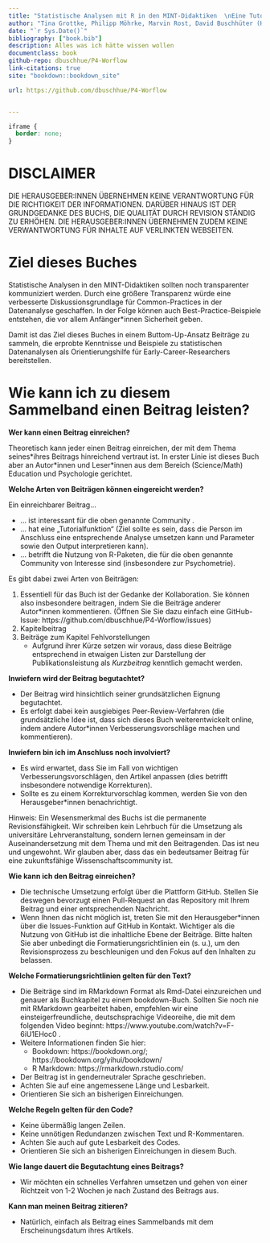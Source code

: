```yaml
--- 
title: "Statistische Analysen mit R in den MINT-Didaktiken  \nEine Tutorial-Sammlung"
author: "Tina Grottke, Philipp Möhrke, Marvin Rost, David Buschhüter (Hrsg.)"
date: "`r Sys.Date()`"
bibliography: ["book.bib"]
description: Alles was ich hätte wissen wollen
documentclass: book
github-repo: dbuschhue/P4-Worflow
link-citations: true
site: "bookdown::bookdown_site"

url: https://github.com/dbuschhue/P4-Worflow


---
```


<meta name="google-site-verification" content="6NKjFLtgIS7tFKGP6aT5tyFy5xU8PhERieckafCh2Xw" />


```css
iframe {
  border: none;
}
```

# DISCLAIMER

DIE HERAUSGEBER:INNEN ÜBERNEHMEN KEINE VERANTWORTUNG FÜR DIE RICHTIGKEIT DER INFORMATIONEN. DARÜBER HINAUS IST DER GRUNDGEDANKE DES BUCHS, DIE QUALITÄT DURCH REVISION STÄNDIG ZU ERHÖHEN. DIE HERAUSGEBER:INNEN ÜBERNEHMEN ZUDEM KEINE VERWANTWORTUNG FÜR INHALTE AUF VERLINKTEN WEBSEITEN.

# Ziel dieses Buches

Statistische Analysen in den MINT-Didaktiken sollten noch transparenter kommuniziert werden. Durch eine größere Transparenz würde eine verbesserte Diskussionsgrundlage für Common-Practices in der Datenanalyse geschaffen. In der Folge können auch Best-Practice-Beispiele entstehen, die vor allem Anfänger*innen Sicherheit geben.

Damit ist das Ziel dieses Buches in einem Buttom-Up-Ansatz Beiträge zu sammeln, die erprobte Kenntnisse und Beispiele zu statistischen Datenanalysen als Orientierungshilfe für Early-Career-Researchers bereitstellen.

# Wie kann ich zu diesem Sammelband einen Beitrag leisten?

**Wer kann einen Beitrag einreichen?**

Theoretisch kann jeder einen Beitrag einreichen, der mit dem Thema seines\*ihres Beitrags hinreichend vertraut ist. In erster Linie ist dieses Buch aber an Autor\*innen und Leser*innen aus dem Bereich (Science/Math) Education und Psychologie gerichtet.

**Welche Arten von Beiträgen können eingereicht werden?**

Ein einreichbarer Beitrag...

*	... ist interessant für die oben genannte Community .
*	... hat eine „Tutorialfunktion“ (Ziel sollte es sein, dass die Person im Anschluss eine entsprechende Analyse umsetzen kann und Parameter sowie den Output interpretieren kann).
*	... betrifft die Nutzung von R-Paketen, die für die oben genannte Community von Interesse sind (insbesondere zur Psychometrie).

Es gibt dabei zwei Arten von Beiträgen: 

1. Essentiell für das Buch ist der Gedanke der Kollaboration. Sie können also insbesondere beitragen, indem Sie die Beiträge anderer Autor*innen kommentieren. (Öffnen Sie Sie dazu einfach eine GitHub-Issue: https://github.com/dbuschhue/P4-Worflow/issues)
2. Kapitelbeitrag
3. Beiträge zum Kapitel Fehlvorstellungen
    * Aufgrund ihrer Kürze setzen wir voraus, dass diese Beiträge entsprechend in etwaigen Listen zur Darstellung der Publikationsleistung als *Kurzbeitrag* kenntlich gemacht werden.
 

**Inwiefern wird der Beitrag begutachtet?**

*	Der Beitrag wird hinsichtlich seiner grundsätzlichen Eignung begutachtet.
*	Es erfolgt dabei kein ausgiebiges Peer-Review-Verfahren (die grundsätzliche Idee ist, dass sich dieses Buch weiterentwickelt online, indem andere Autor*innen Verbesserungsvorschläge machen und kommentieren).

**Inwiefern bin ich im Anschluss noch involviert?**

*	Es wird erwartet, dass Sie im Fall von wichtigen Verbesserungsvorschlägen, den Artikel anpassen (dies betrifft insbesondere notwendige Korrekturen).
*	Sollte es zu einem Korrekturvorschlag kommen, werden Sie von den Herausgeber*innen benachrichtigt.

Hinweis:  Ein Wesensmerkmal des Buchs ist die permanente Revisionsfähigkeit. Wir schreiben kein Lehrbuch für die Umsetzung als universitäre Lehrveranstaltung, sondern lernen gemeinsam in der Auseinandersetzung mit dem Thema und mit den Beitragenden. Das ist neu und ungewohnt. Wir glauben aber, dass das ein bedeutsamer Beitrag für eine zukunftsfähige Wissenschaftscommunity ist.

**Wie kann ich den Beitrag einreichen?**

* Die technische Umsetzung erfolgt über die Plattform GitHub. Stellen Sie deswegen bevorzugt einen Pull-Request an das Repository mit Ihrem Beitrag und einer entsprechenden Nachricht.
*	Wenn Ihnen das nicht möglich ist, treten Sie mit den Herausgeber*innen über die Issues-Funktion auf GitHub in Kontakt. Wichtiger als die Nutzung von GitHub ist die inhaltliche Ebene der Beiträge. Bitte halten Sie aber unbedingt die Formatierungsrichtlinien ein (s. u.), um den Revisionsprozess zu beschleunigen und den Fokus auf den Inhalten zu belassen.

**Welche Formatierungsrichtlinien gelten für den Text?**

*	Die Beiträge sind im RMarkdown Format als Rmd-Datei einzureichen und genauer als Buchkapitel zu einem bookdown-Buch. Sollten Sie noch nie mit RMarkdown gearbeitet haben, empfehlen wir eine einsteigerfreundliche, deutschsprachige Videoreihe, die mit dem folgenden Video beginnt: https://www.youtube.com/watch?v=F-6iU1EHoc0 . 
* Weitere Informationen finden Sie hier:
    +	Bookdown: https://bookdown.org/; https://bookdown.org/yihui/bookdown/
    + R Markdown: https://rmarkdown.rstudio.com/
*	Der Beitrag ist in genderneutraler Sprache geschrieben.
*	Achten Sie auf eine angemessene Länge und Lesbarkeit.
*	Orientieren Sie sich an bisherigen Einreichungen.


**Welche Regeln gelten für den Code?**

*	Keine übermäßig langen Zeilen.
*	Keine unnötigen Redundanzen zwischen Text und R-Kommentaren.
*	Achten Sie auch auf gute Lesbarkeit des Codes.
*	Orientieren Sie sich an bisherigen Einreichungen in diesem Buch.

**Wie lange dauert die Begutachtung eines Beitrags?**

*	Wir möchten ein schnelles Verfahren umsetzen und gehen von einer Richtzeit von 1-2 Wochen je nach Zustand des Beitrags aus.

**Kann man meinen Beitrag zitieren?**

*	Natürlich, einfach als Beitrag eines Sammelbands mit dem Erscheinungsdatum ihres Artikels.
